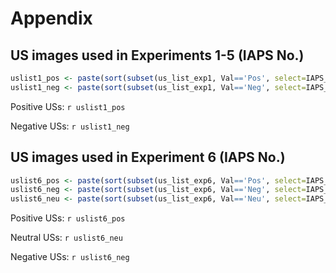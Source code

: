 
# Appendix

## US images used in Experiments 1-5 (IAPS No.)

```r

uslist1_pos <- paste(sort(subset(us_list_exp1, Val=='Pos', select=IAPS_no)$IAPS_no), collapse=", ")
uslist1_neg <- paste(sort(subset(us_list_exp1, Val=='Neg', select=IAPS_no)$IAPS_no), collapse=", ")

```

Positive USs: `r uslist1_pos`

Negative USs: `r uslist1_neg`

<!--
## Nonwords used in Experiments 1-4 (in alphabetical order; [BR] indicates nonwords taken from Brendl et al., 2001; [ST] indicates nonwords taken from Stahl et al., 2009])

Botsy [BR], Botuyn [ST], Frask [BR], Furasti [ST], Hilejin [ST], Hiwawa [ST], Jaciyn [ST], Kiwehon [ST], Larnist [BR], Laumens [BR], Medan [BR], Molkate [BR], Nalber [BR], Noste [BR], Obacu [ST], Permife [BR], Pimuide [ST], Schese [BR], Sleshen [BR], Tewok [ST], Ubajec [ST], Umeuken [BR], Uwimor [ST], Yosud [ST]

## Nonwords used in Experiment 5

uhnong, ikzunt, banzon, doscho, offukt, orsutz, gowann, kibono, muoror, novuui, polust, plonim, raggun, virlog, zefill, oesgubi, ompfing, fehrrid, fanstur, faloilo, godacht, kumutoa, kantikt, misukor, plistuk, stodeen, sebjukt, trupfan, emkruas, baigbur

### Face photographs used in Experiment 5 (examples):
Mneu01_.bmp
W03.bmp
M13.bmp
M16_.bmp
Mneu20_.bmp
Mneu25_.bmp
PM04.bmp
W02.bmp
Mneu11_.bmp
M07.bmp
M12.bmp
M18.bmp
Mneu24_.bmp
Mneu04_.bmp
Mneu18_.bmp
W04.bmp
M14.bmp
M02_.bmp
W12.bmp
W15.bmp
W19.bmp
Wneu02_.bmp
W16.bmp
W17.bmp
W20.bmp
W07.bmp
Wneu01_.bmp
Mneu05_.bmp
Wneu05_.bmp
Wneu03_.bmp


### Product pictures used in Experiment 5 (examples):
cs1.bmp
cs2.bmp
cs3.bmp
cs4.bmp
cs5.bmp
cs6.bmp
cs7neu.bmp
cs8.bmp
cs9.bmp
cs10.bmp
cs11.bmp
cs12.bmp
cs13.bmp
cs14.bmp
cs15.bmp
cs16neu.bmp
cs17.bmp
cs18.bmp
cs19.bmp
cs20.bmp
cs21.bmp
cs22.bmp
cs23.bmp
cs24.bmp
cs25.bmp
cs26.bmp
cs27.bmp
cs28.bmp
cs29.bmp
cs30.bmp
-->

## US images used in Experiment 6 (IAPS No.)

```r

uslist6_pos <- paste(sort(subset(us_list_exp6, Val=='Pos', select=IAPS_no)$IAPS_no), collapse=", ")
uslist6_neg <- paste(sort(subset(us_list_exp6, Val=='Neg', select=IAPS_no)$IAPS_no), collapse=", ")
uslist6_neu <- paste(sort(subset(us_list_exp6, Val=='Neu', select=IAPS_no)$IAPS_no), collapse=", ")

```

Positive USs: `r uslist6_pos`

Neutral USs: `r uslist6_neu`

Negative USs: `r uslist6_neg`
